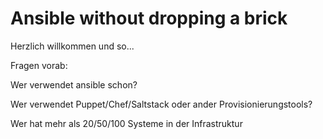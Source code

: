 # Ansible without dropping a brick

<Notes>

Herzlich willkommen und so...

Fragen vorab:

Wer verwendet ansible schon?

Wer verwendet Puppet/Chef/Saltstack oder ander Provisionierungstools?

Wer hat mehr als 20/50/100 Systeme in der Infrastruktur

</Notes> 
 
